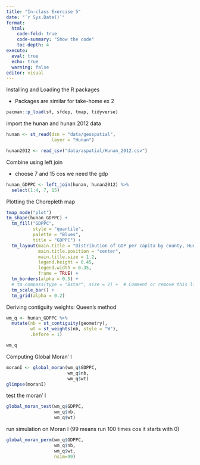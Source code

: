 ```yaml
---
title: "In-class Exercise 5"
date: "`r Sys.Date()`"
format: 
  html: 
    code-fold: true
    code-summary: "Show the code"
    toc-depth: 4
execute:
  eval: true
  echo: true
  warning: false
editor: visual
---
```


Installing and Loading the R packages

-   Packages are similar for take-home ex 2

```r
pacman::p_load(sf, sfdep, tmap, tidyverse)
```

import the hunan and hunan 2012 data

```r
hunan <- st_read(dsn = "data/geospatial", 
                 layer = "Hunan")
```

```r
hunan2012 <- read_csv("data/aspatial/Hunan_2012.csv")
```

Combine using left join

-   choose 7 and 15 cos we need the gdp

```r
hunan_GDPPC <- left_join(hunan, hunan2012) %>%
  select(1:4, 7, 15)
```

Plotting the Chorepleth map

```r
tmap_mode("plot")
tm_shape(hunan_GDPPC) +
  tm_fill("GDPPC",
          style = "quantile",
          palette = "Blues",
          title = "GDPPC") +
  tm_layout(main.title = "Distribution of GDP per capita by county, Hunan Province",
            main.title.position = "center",
            main.title.size = 1.2,
            legend.height = 0.45,
            legend.width = 0.35,
            frame = TRUE) +
  tm_borders(alpha = 0.5) +
  # tm_compass(type = "Bstar", size = 2) +  # Comment or remove this line
  tm_scale_bar() +
  tm_grid(alpha = 0.2)
```

Deriving contiguity weights: Queen’s method

```r
wm_q <- hunan_GDPPC %>%
  mutate(nb = st_contiguity(geometry),
         wt = st_weights(nb, style = "W"),
         .before = 1)
```

```r
wm_q
```

Computing Global Moran’ I

```r
moranI <- global_moran(wm_q$GDPPC,
                       wm_q$nb,
                       wm_q$wt)
glimpse(moranI)
```

test the moran’ I

```r
global_moran_test(wm_q$GDPPC,
                  wm_q$nb,
                  wm_q$wt)
```

run simulation on Moran I (99 means run 100 times cos it starts with 0)

```r
global_moran_perm(wm_q$GDPPC,
                  wm_q$nb,
                  wm_q$wt,
                  nsim=99)
```
